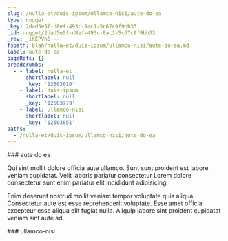 ```yaml
---
slug: /nulla-et/duis-ipsum/ullamco-nisi/aute-do-ea
type: nugget
_key: 2dad5e5f-d8ef-493c-8ac1-5c67c9f9bb33
_id: nugget/2dad5e5f-d8ef-493c-8ac1-5c67c9f9bb33
_rev: _iKEPVn6---
fspath: blah/nulla-et/duis-ipsum/ullamco-nisi/aute-do-ea.md
label: aute do ea
pageRefs: {}
breadcrumbs:
  - - label: nulla-et
      shortlabel: null
      _key: '12503610'
    - label: duis-ipsum
      shortlabel: null
      _key: '12503779'
    - label: ullamco-nisi
      shortlabel: null
      _key: '12503851'
paths:
  - /nulla-et/duis-ipsum/ullamco-nisi/aute-do-ea
---
```


<NuggetArea>
<Nugget slug="/nulla-et/duis-ipsum/ullamco-nisi/aute-do-ea" type="nugget" _key="2dad5e5f-d8ef-493c-8ac1-5c67c9f9bb33" _id="nugget/2dad5e5f-d8ef-493c-8ac1-5c67c9f9bb33" _rev="_iKEPVn6---" fspath="blah/nulla-et/duis-ipsum/ullamco-nisi/aute-do-ea.md" label="aute do ea" paths="/nulla-et/duis-ipsum/ullamco-nisi/aute-do-ea">
<NuggetBody>
### aute do ea

Qui sint mollit dolore officia aute ullamco. Sunt sunt proident est labore veniam cupidatat. Velit laboris pariatur consectetur Lorem dolore consectetur sunt enim pariatur elit incididunt adipisicing.

Enim deserunt nostrud mollit veniam tempor voluptate quis aliqua. Consectetur aute est esse reprehenderit voluptate. Esse amet officia excepteur esse aliqua elit fugiat nulla. Aliquip labore sint proident cupidatat veniam sint aute ad.

</NuggetBody>
<Breadcrumbs>
<Crumbs>
<Crumb _key="12503610" label="nulla-et" /><Crumb _key="12503779" label="duis-ipsum" /><Crumb _key="12503851" label="ullamco-nisi" />
</Crumbs>
</Breadcrumbs>
</Nugget>

<NuggetsInbound>
</NuggetsInbound>
<NuggetsOutbound>
</NuggetsOutbound>
</NuggetArea>
<PassagesInbound>
<Passage direction="inbound" type="passage" _key="12503851" _id="passage/12503851" _rev="_iKEPVny--_" label="ullamco-nisi" passage="ullamco-nisi" fspath="blah/nulla-et/duis-ipsum/ullamco-nisi" paths="/nulla-et/duis-ipsum/ullamco-nisi" slug="/nulla-et/duis-ipsum/ullamco-nisi">
<NuggetBody>
### ullamco-nisi

</NuggetBody>
<Breadcrumbs>
<Crumbs>
<Crumb _key="12503610" label="nulla-et" /><Crumb _key="12503779" label="duis-ipsum" />
</Crumbs>
</Breadcrumbs>
</Passage>

</PassagesInbound>
<PassagesOutbound>
</PassagesOutbound>